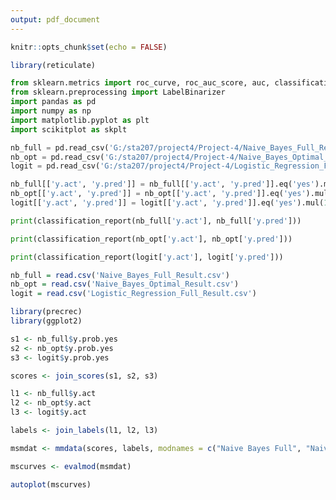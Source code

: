 ```yaml
---
output: pdf_document
---
```


```r
knitr::opts_chunk$set(echo = FALSE)
```

```r
library(reticulate)
```

```python
from sklearn.metrics import roc_curve, roc_auc_score, auc, classification_report
from sklearn.preprocessing import LabelBinarizer
import pandas as pd
import numpy as np
import matplotlib.pyplot as plt
import scikitplot as skplt

```

```python
nb_full = pd.read_csv('G:/sta207/project4/Project-4/Naive_Bayes_Full_Result.csv')
nb_opt = pd.read_csv('G:/sta207/project4/Project-4/Naive_Bayes_Optimal_Result.csv')
logit = pd.read_csv('G:/sta207/project4/Project-4/Logistic_Regression_Full_Result.csv')

nb_full[['y.act', 'y.pred']] = nb_full[['y.act', 'y.pred']].eq('yes').mul(1)
nb_opt[['y.act', 'y.pred']] = nb_opt[['y.act', 'y.pred']].eq('yes').mul(1)
logit[['y.act', 'y.pred']] = logit[['y.act', 'y.pred']].eq('yes').mul(1)

```

```python
print(classification_report(nb_full['y.act'], nb_full['y.pred']))
```

```python
print(classification_report(nb_opt['y.act'], nb_opt['y.pred']))
```

```python
print(classification_report(logit['y.act'], logit['y.pred']))
```

```r
nb_full = read.csv('Naive_Bayes_Full_Result.csv')
nb_opt = read.csv('Naive_Bayes_Optimal_Result.csv')
logit = read.csv('Logistic_Regression_Full_Result.csv')
```

```r
library(precrec)
library(ggplot2)

s1 <- nb_full$y.prob.yes
s2 <- nb_opt$y.prob.yes
s3 <- logit$y.prob.yes

scores <- join_scores(s1, s2, s3)

l1 <- nb_full$y.act
l2 <- nb_opt$y.act
l3 <- logit$y.act

labels <- join_labels(l1, l2, l3)

msmdat <- mmdata(scores, labels, modnames = c("Naive Bayes Full", "Naive Bayes Optimal", "Logistic Regression"))

mscurves <- evalmod(msmdat)

autoplot(mscurves)
```




